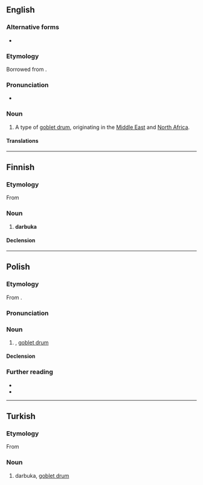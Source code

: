 ==English==
{{wikipedia}}

===Alternative forms===
* {{l|en|darbouka}}

===Etymology===
Borrowed from {{bor|en|ar|دَرْبُوكَة}}.

===Pronunciation===
* {{a|RP}} {{IPA|en|/ˌdɑːˈbuːkə/}}

===Noun===
{{en-noun}}

# {{lb|en|musical instruments}} A type of [[goblet drum]], originating in the [[Middle East]] and [[North Africa]].

====Translations====
{{trans-see|goblet drum}}

----

==Finnish==

===Etymology===
From {{der|fi|ar|دَرْبُوكَة}}

===Noun===
{{fi-noun}}

# {{lb|fi|musical instruments}} '''darbuka'''

====Declension====
{{fi-decl-kulkija|darbuk|a}}

----

==Polish==

===Etymology===
From {{der|pl|ar|دَرْبُوكَة}}.

===Pronunciation===
{{pl-p}}

===Noun===
{{pl-noun|f}}

# {{lb|pl|musical instruments}} {{l|en|darbuka}}, [[goblet drum]]

====Declension====
{{pl-decl-noun-f}}

===Further reading===
* {{R:pl:WSJP}}
* {{R:pl:PWN}}

----

==Turkish==

===Etymology===
From {{der|tr|ar|دَرْبُوكَة}}

===Noun===
{{tr-noun|yı|lar}}

# {{lb|tr|musical instruments}} darbuka, [[goblet drum]]